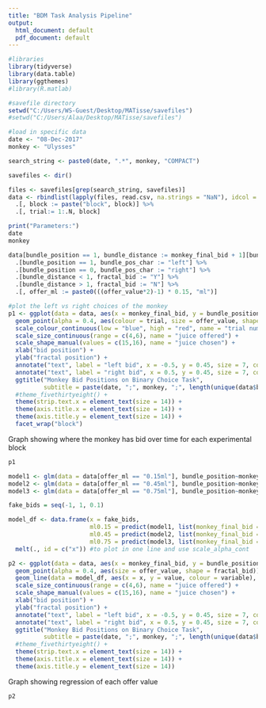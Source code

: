 ```yaml
---
title: "BDM Task Analysis Pipeline"
output:
  html_document: default
  pdf_document: default
---
```


```r
#libraries
library(tidyverse)
library(data.table)
library(ggthemes)
#library(R.matlab)
```

```r
#savefile directory
setwd("C:/Users/WS-Guest/Desktop/MATisse/savefiles")
#setwd("C:/Users/Alaa/Desktop/MATisse/savefiles")

#load in specific data
date <- "08-Dec-2017"
monkey <- "Ulysses"

search_string <- paste0(date, ".*", monkey, "COMPACT")

savefiles <- dir()

files <- savefiles[grep(search_string, savefiles)]
data <- rbindlist(lapply(files, read.csv, na.strings = "NaN"), idcol = "block") %>%
  .[, block := paste("block", block)] %>%
  .[, trial:= 1:.N, block]

```

```r
print("Parameters:")
date
monkey
```

```r
data[bundle_position == 1, bundle_distance := monkey_final_bid + 1][bundle_position == 0, bundle_distance := 1-monkey_final_bid] %>%
  .[bundle_position == 1, bundle_pos_char := "left"] %>%
  .[bundle_position == 0, bundle_pos_char := "right"] %>%
  .[bundle_distance < 1, fractal_bid := "Y"] %>%
  .[bundle_distance > 1, fractal_bid := "N"] %>%
  .[, offer_ml := paste0(((offer_value*2)-1) * 0.15, "ml")]
```

```r
#plot the left vs right choices of the monkey
p1 <- ggplot(data = data, aes(x = monkey_final_bid, y = bundle_position)) +
  geom_point(alpha = 0.4, aes(colour = trial, size = offer_value, shape = fractal_bid)) +
  scale_colour_continuous(low = "blue", high = "red", name = "trial number") +
  scale_size_continuous(range = c(4,6), name = "juice offered") +
  scale_shape_manual(values = c(15,16), name = "juice chosen") +
  xlab("bid position") +
  ylab("fractal position") +
  annotate("text", label = "left bid", x = -0.5, y = 0.45, size = 7, colour = "darkgrey") +
  annotate("text", label = "right bid", x = 0.5, y = 0.45, size = 7, colour = "darkgrey") +
  ggtitle("Monkey Bid Positions on Binary Choice Task",
          subtitle = paste(date, ";", monkey, ";", length(unique(data$block)), "blocks")) +
  #theme_fivethirtyeight() +
  theme(strip.text.x = element_text(size = 14)) +
  theme(axis.title.x = element_text(size = 14)) +
  theme(axis.title.y = element_text(size = 14)) +
  facet_wrap("block")

```

Graph showing where the monkey has bid over time for each experimental block

```r
p1
```

```r
model1 <- glm(data = data[offer_ml == "0.15ml"], bundle_position~monkey_final_bid, family = binomial)
model2 <- glm(data = data[offer_ml == "0.45ml"], bundle_position~monkey_final_bid, family = binomial)
model3 <- glm(data = data[offer_ml == "0.75ml"], bundle_position~monkey_final_bid, family = binomial)

fake_bids = seq(-1, 1, 0.1)

model_df <- data.frame(x = fake_bids,
                       ml0.15 = predict(model1, list(monkey_final_bid = fake_bids), type = "response"),
                       ml0.45 = predict(model2, list(monkey_final_bid = fake_bids), type = "response"),
                       ml0.75 = predict(model3, list(monkey_final_bid = fake_bids), type = "response")) %>%
  melt(., id = c("x")) #to plot in one line and use scale_alpha_cont

p2 <- ggplot(data = data, aes(x = monkey_final_bid, y = bundle_position)) +
  geom_point(alpha = 0.4, aes(size = offer_value, shape = fractal_bid)) +
  geom_line(data = model_df, aes(x = x, y = value, colour = variable), size = 2, alpha = 0.5) +
  scale_size_continuous(range = c(4,6), name = "juice offered") +
  scale_shape_manual(values = c(15,16), name = "juice chosen") +
  xlab("bid position") +
  ylab("fractal position") +
  annotate("text", label = "left bid", x = -0.5, y = 0.45, size = 7, colour = "darkgrey") +
  annotate("text", label = "right bid", x = 0.5, y = 0.45, size = 7, colour = "darkgrey") +
  ggtitle("Monkey Bid Positions on Binary Choice Task",
          subtitle = paste(date, ";", monkey, ";", length(unique(data$block)), "blocks")) +
  #theme_fivethirtyeight() +
  theme(strip.text.x = element_text(size = 14)) +
  theme(axis.title.x = element_text(size = 14)) +
  theme(axis.title.y = element_text(size = 14))
```

Graph showing regression of each offer value

```r
p2
```
